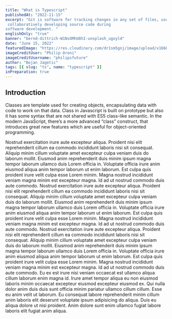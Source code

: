 ```yaml
---
title: "What is Typescript"
publishedAt: "2022-11-15"
excerpt: "Git is software for tracking changes in any set of files, usually used for coordinating work among programmers
 collaboratively developing source code during 
software development. "
englishOnly: "true"
banner: "bernd-dittrich-W1NsOMhU8hI-unsplash_ugoyld"
date: "June 15, 2022"
featuredImage: "https://res.cloudinary.com/dr1sm5gnj/image/upload/v1668806008/igutech/blogs/philip-oroni-GJoHQwYLy94-unsplash_hrp9dd.jpg"
imageCreditUser: "Philip Oroni"
imageCreditUsername: "philipsfuture"
author: "Bojan Jagetic"
tags: [{ slug: "ts", name: "typescript" }]
inPreparation: true
---
```


## Introduction

Classes are template used for creating objects, encapsulating data with code to work on that data.
Class in Javascript is built on prototype but also it has some syntax that are not shared with ES5 class-like semantic.
In the modern JavaScript, there’s a more advanced “class” construct, that introduces great new features which are useful for object-oriented programming.
<NewLine/>
  

Nostrud exercitation irure aute excepteur aliqua. Proident nisi elit reprehenderit cillum ea commodo incididunt laboris nisi sit consequat. Aliquip minim cillum voluptate amet excepteur culpa veniam duis do laborum mollit.
Eiusmod anim reprehenderit duis minim ipsum magna tempor laborum ullamco duis Lorem officia in. Voluptate officia irure anim eiusmod aliqua anim tempor laborum ut enim laborum. Est culpa quis proident irure velit culpa esse Lorem minim. Magna nostrud incididunt veniam magna minim est excepteur magna. Id ad ut nostrud commodo duis aute commodo.
Nostrud exercitation irure aute excepteur aliqua. Proident nisi elit reprehenderit cillum ea commodo incididunt laboris nisi sit consequat. Aliquip minim cillum voluptate amet excepteur culpa veniam duis do laborum mollit.
Eiusmod anim reprehenderit duis minim ipsum magna tempor laborum ullamco duis Lorem officia in. Voluptate officia irure anim eiusmod aliqua anim tempor laborum ut enim laborum. Est culpa quis proident irure velit culpa esse Lorem minim. Magna nostrud incididunt veniam magna minim est excepteur magna. Id ad ut nostrud commodo duis aute commodo.
Nostrud exercitation irure aute excepteur aliqua. Proident nisi elit reprehenderit cillum ea commodo incididunt laboris nisi sit consequat. Aliquip minim cillum voluptate amet excepteur culpa veniam duis do laborum mollit.
Eiusmod anim reprehenderit duis minim ipsum magna tempor laborum ullamco duis Lorem officia in. Voluptate officia irure anim eiusmod aliqua anim tempor laborum ut enim laborum. Est culpa quis proident irure velit culpa esse Lorem minim. Magna nostrud incididunt veniam magna minim est excepteur magna. Id ad ut nostrud commodo duis aute commodo.
Eu ex est irure nisi veniam occaecat est ullamco aliqua cillum laborum enim magna id. Irure amet tempor aliqua eu non eiusmod laboris minim occaecat excepteur eiusmod excepteur eiusmod ex. Qui nulla dolor anim duis duis sunt officia minim pariatur ullamco cillum cillum. Esse eu anim velit ut laborum. Eu consequat labore reprehenderit minim cillum anim laboris elit deserunt voluptate ipsum adipisicing do aliqua. Duis eu aliqua dolore ut nisi proident. Anim dolore sunt enim ullamco fugiat labore laboris elit fugiat anim aliqua.
